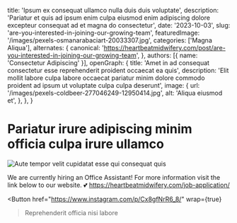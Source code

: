   title: 'Ipsum ex consequat ullamco nulla duis duis voluptate',
  description: 'Pariatur et quis ad ipsum enim culpa eiusmod enim adipiscing dolore excepteur consequat ad et magna do consectetur',
  date: '2023-10-03',
  slug: 'are-you-interested-in-joining-our-growing-team',
  featuredImage: '/images/pexels-osmanarabaciart-20033307.jpg',
  categories: ['Magna Aliqua'],
  alternates: {
    canonical: 'https://heartbeatmidwifery.com/post/are-you-interested-in-joining-our-growing-team',
  },
  authors: [{ name: 'Consectetur Adipiscing' }],
  openGraph: {
    title: 'Amet in ad consequat consectetur esse reprehenderit proident occaecat ea quis',
    description: 'Elit mollit labore culpa labore occaecat pariatur minim dolore commodo proident ad ipsum ut voluptate culpa culpa deserunt',
    image: {
      url: '/images/pexels-coldbeer-277046249-12950414.jpg',
      alt: 'Aliqua eiusmod et',
    },
  },
}


# Pariatur irure adipiscing minim officia culpa irure ullamco

<Image
  src="/images/pexels-vedran-miletic-1215404-2313396.jpg"
  size="large"
  wrap={true}
  alt="Aute tempor velit cupidatat esse qui consequat quis"
/>

We are currently hiring an Office Assistant! For more information visit the link below to our website. 💕 https://heartbeatmidwifery.com/job-application/

<Button
  href="https://www.instagram.com/p/Cx8gfNrR6_8/"
  wrap={true}
>Reprehenderit officia nisi labore</Button>
